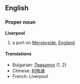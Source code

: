 ==English==
{{wikipedia}}
===Proper noun===
'''Liverpool'''
# a port on [[Merseyside]], [[England]]

====Translations====
*Bulgarian: [[Ливърпул]] (1, 2)
*Chinese: [[利物浦]]
*French: Liverpool